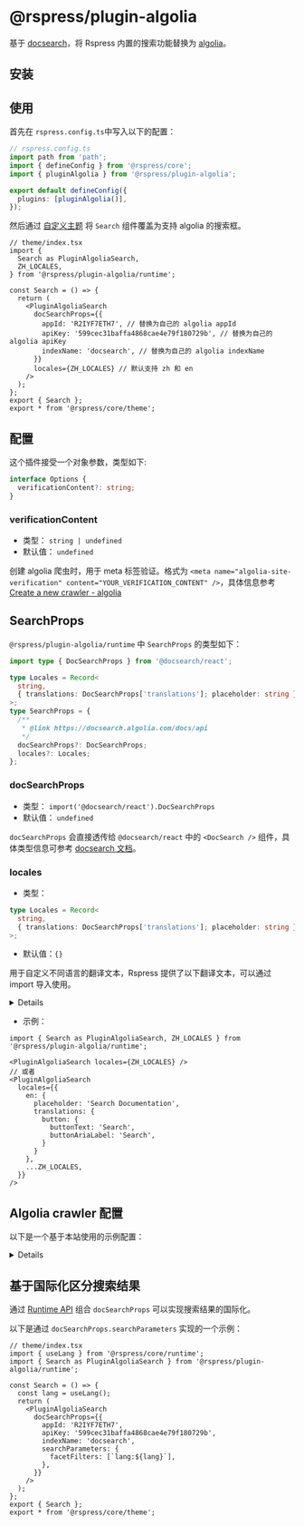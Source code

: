 # @rspress/plugin-algolia


<SourceCode href="https://github.com/web-infra-dev/rspress/tree/main/packages/plugin-algolia" />

基于 [docsearch](https://docsearch.algolia.com)，将 Rspress 内置的搜索功能替换为 [algolia](https://www.algolia.com/)。

## 安装


<PackageManagerTabs command="add @rspress/plugin-algolia -D" />

## 使用

首先在 `rspress.config.ts`中写入以下的配置：

```ts
// rspress.config.ts
import path from 'path';
import { defineConfig } from '@rspress/core';
import { pluginAlgolia } from '@rspress/plugin-algolia';

export default defineConfig({
  plugins: [pluginAlgolia()],
});
```

然后通过 [自定义主题](/zh/guide/advanced/custom-theme) 将 `Search` 组件覆盖为支持 algolia 的搜索框。

```tsx
// theme/index.tsx
import {
  Search as PluginAlgoliaSearch,
  ZH_LOCALES,
} from '@rspress/plugin-algolia/runtime';

const Search = () => {
  return (
    <PluginAlgoliaSearch
      docSearchProps={{
        appId: 'R2IYF7ETH7', // 替换为自己的 algolia appId
        apiKey: '599cec31baffa4868cae4e79f180729b', // 替换为自己的 algolia apiKey
        indexName: 'docsearch', // 替换为自己的 algolia indexName
      }}
      locales={ZH_LOCALES} // 默认支持 zh 和 en
    />
  );
};
export { Search };
export * from '@rspress/core/theme';
```

## 配置

这个插件接受一个对象参数，类型如下:

```ts
interface Options {
  verificationContent?: string;
}
```

### verificationContent

- 类型： `string | undefined`
- 默认值： `undefined`

创建 algolia 爬虫时，用于 meta 标签验证。格式为 `<meta name="algolia-site-verification" content="YOUR_VERIFICATION_CONTENT" />`，具体信息参考 [Create a new crawler - algolia](https://www.algolia.com/doc/tools/crawler/getting-started/create-crawler/#dns)

## SearchProps

`@rspress/plugin-algolia/runtime` 中 `SearchProps` 的类型如下：

```ts
import type { DocSearchProps } from '@docsearch/react';

type Locales = Record<
  string,
  { translations: DocSearchProps['translations']; placeholder: string }
>;
type SearchProps = {
  /**
   * @link https://docsearch.algolia.com/docs/api
   */
  docSearchProps?: DocSearchProps;
  locales?: Locales;
};
```

### docSearchProps

- 类型： `import('@docsearch/react').DocSearchProps`
- 默认值： `undefined`

`docSearchProps` 会直接透传给 `@docsearch/react` 中的 `<DocSearch />` 组件，具体类型信息可参考 [docsearch 文档](https://docsearch.algolia.com/docs/api)。

### locales

- 类型：

```ts
type Locales = Record<
  string,
  { translations: DocSearchProps['translations']; placeholder: string }
>;
```

- 默认值：`{}`

用于自定义不同语言的翻译文本，Rspress 提供了以下翻译文本，可以通过 import 导入使用。

<details>

```ts
export const ZH_LOCALES: Locales = {
  zh: {
    placeholder: '搜索文档',
    translations: {
      button: {
        buttonText: '搜索',
        buttonAriaLabel: '搜索',
      },
      modal: {
        searchBox: {
          resetButtonTitle: '清除查询条件',
          resetButtonAriaLabel: '清除查询条件',
          cancelButtonText: '取消',
          cancelButtonAriaLabel: '取消',
        },
        startScreen: {
          recentSearchesTitle: '搜索历史',
          noRecentSearchesText: '没有搜索历史',
          saveRecentSearchButtonTitle: '保存至搜索历史',
          removeRecentSearchButtonTitle: '从搜索历史中移除',
          favoriteSearchesTitle: '收藏',
          removeFavoriteSearchButtonTitle: '从收藏中移除',
        },
        errorScreen: {
          titleText: '无法获取结果',
          helpText: '你可能需要检查你的网络连接',
        },
        footer: {
          selectText: '选择',
          navigateText: '切换',
          closeText: '关闭',
          searchByText: '搜索提供者',
        },
        noResultsScreen: {
          noResultsText: '无法找到相关结果',
          suggestedQueryText: '你可以尝试查询',
          reportMissingResultsText: '你认为该查询应该有结果？',
          reportMissingResultsLinkText: '点击反馈',
        },
      },
    },
  },
} as const;
```

</details>

- 示例：

```tsx
import { Search as PluginAlgoliaSearch, ZH_LOCALES } from '@rspress/plugin-algolia/runtime';

<PluginAlgoliaSearch locales={ZH_LOCALES} />
// 或者
<PluginAlgoliaSearch
  locales={{
    en: {
      placeholder: 'Search Documentation',
      translations: {
        button: {
          buttonText: 'Search',
          buttonAriaLabel: 'Search',
        }
      }
    },
    ...ZH_LOCALES,
  }}
/>
```

## Algolia crawler 配置

以下是一个基于本站使用的示例配置：

<details>

```tsx
new Crawler({
  appId: 'YOUR_APP_ID',
  apiKey: 'YOUR_API_KEY',
  rateLimit: 8,
  maxDepth: 10,
  startUrls: ['https://rspress.rs'],
  sitemaps: ['https://rspress.rs/sitemap.xml'],
  discoveryPatterns: ['https://rspress.rs/**'],
  actions: [
    {
      indexName: 'doc_search_rspress_pages',
      pathsToMatch: ['https://rspress.rs/**'],
      recordExtractor: ({ $, helpers }) => {
        const lvl0 =
          $('.rspress-nav-menu-item.rspress-nav-menu-item-active')
            .first()
            .text() || 'Documentation';

        return helpers.docsearch({
          recordProps: {
            lvl0: {
              selectors: '',
              defaultValue: lvl0,
            },
            lvl1: '.rspress-doc h1',
            lvl2: '.rspress-doc h2',
            lvl3: '.rspress-doc h3',
            lvl4: '.rspress-doc h4',
            lvl5: '.rspress-doc h5',
            lvl6: '.rspress-doc pre > code', // 如果要搜索到代码块中的内容，增加这一行
            content: '.rspress-doc p, .rspress-doc li',
          },
          indexHeadings: true,
          aggregateContent: true,
          recordVersion: 'v3',
        });
      },
    },
  ],
  initialIndexSettings: {
    doc_search_rspress_pages: {
      attributesForFaceting: ['type', 'lang'],
      attributesToRetrieve: [
        'hierarchy',
        'content',
        'anchor',
        'url',
        'url_without_anchor',
        'type',
      ],
      attributesToHighlight: ['hierarchy', 'content'],
      attributesToSnippet: ['content:10'],
      camelCaseAttributes: ['hierarchy', 'content'],
      searchableAttributes: [
        'unordered(hierarchy.lvl0)',
        'unordered(hierarchy.lvl1)',
        'unordered(hierarchy.lvl2)',
        'unordered(hierarchy.lvl3)',
        'unordered(hierarchy.lvl4)',
        'unordered(hierarchy.lvl5)',
        'unordered(hierarchy.lvl6)',
        'content',
      ],
      distinct: true,
      attributeForDistinct: 'url',
      customRanking: [
        'desc(weight.pageRank)',
        'desc(weight.level)',
        'asc(weight.position)',
      ],
      ranking: [
        'words',
        'filters',
        'typo',
        'attribute',
        'proximity',
        'exact',
        'custom',
      ],
      highlightPreTag: '<span class="algolia-docsearch-suggestion--highlight">',
      highlightPostTag: '</span>',
      minWordSizefor1Typo: 3,
      minWordSizefor2Typos: 7,
      allowTyposOnNumericTokens: false,
      minProximity: 1,
      ignorePlurals: true,
      advancedSyntax: true,
      attributeCriteriaComputedByMinProximity: true,
      removeWordsIfNoResults: 'allOptional',
    },
  },
});
```

</details>

## 基于国际化区分搜索结果

通过 [Runtime API](/api/client-api/api-runtime) 组合 `docSearchProps` 可以实现搜索结果的国际化。

以下是通过 `docSearchProps.searchParameters` 实现的一个示例：

```tsx
// theme/index.tsx
import { useLang } from '@rspress/core/runtime';
import { Search as PluginAlgoliaSearch } from '@rspress/plugin-algolia/runtime';

const Search = () => {
  const lang = useLang();
  return (
    <PluginAlgoliaSearch
      docSearchProps={{
        appId: 'R2IYF7ETH7',
        apiKey: '599cec31baffa4868cae4e79f180729b',
        indexName: 'docsearch',
        searchParameters: {
          facetFilters: [`lang:${lang}`],
        },
      }}
    />
  );
};
export { Search };
export * from '@rspress/core/theme';
```
